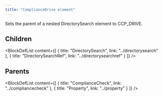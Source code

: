 ```yaml
---
title: "ComplianceDrive element"
---
```



Sets the parent of a nested DirectorySearch element to CCP_DRIVE.

## Children

<BlockDefList content={[
    {
      title: "DirectorySearch",
      link: "../directorysearch"
    },
    {
      title: "DirectorySearchRef",
      link: "../directorysearchref"
    }
  ]}
/>

## Parents

<BlockDefList content={[
    {
      title: "ComplianceCheck",
      link: "../compliancecheck"
    },
    {
      title: "Property",
      link: "../property"
    }
  ]}
/>